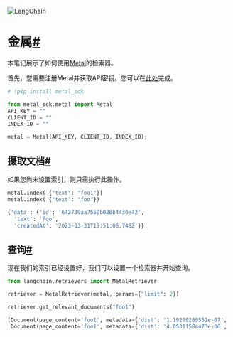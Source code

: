 

<Head>
  <script>
    {
      `(function() {
         var _hmt = _hmt || [];
(function() {
  var hm = document.createElement("script");
  hm.src = "https://hm.baidu.com/hm.js?e60fb290e204e04c5cb6f79b0ac1e697";
  var s = document.getElementsByTagName("script")[0]; 
  s.parentNode.insertBefore(hm, s);
})();
       })();`
    }
  </script>
</Head>

![LangChain](https://pica.zhimg.com/50/v2-56e8bbb52aa271012541c1fe1ceb11a2_r.gif)





金属[#](#metal "此标题的永久链接")
========================

本笔记展示了如何使用[Metal](https://docs.getmetal.io/introduction)的检索器。

首先，您需要注册Metal并获取API密钥。您可以在[此处](https://docs.getmetal.io/misc-create-app)完成。

```python
# !pip install metal_sdk

```

```python
from metal_sdk.metal import Metal
API_KEY = ""
CLIENT_ID = ""
INDEX_ID = ""

metal = Metal(API_KEY, CLIENT_ID, INDEX_ID);

```

摄取文档[#](#ingest-documents "此标题的永久链接")
-------------------------------------

如果您尚未设置索引，则只需执行此操作。

```python
metal.index( {"text": "foo1"})
metal.index( {"text": "foo"})

```

```python
{'data': {'id': '642739aa7559b026b4430e42',
  'text': 'foo',
  'createdAt': '2023-03-31T19:51:06.748Z'}}

```

查询[#](#query "此标题的永久链接")
------------------------

现在我们的索引已经设置好，我们可以设置一个检索器并开始查询。

```python
from langchain.retrievers import MetalRetriever

```

```python
retriever = MetalRetriever(metal, params={"limit": 2})

```

```python
retriever.get_relevant_documents("foo1")

```

```python
[Document(page_content='foo1', metadata={'dist': '1.19209289551e-07', 'id': '642739a17559b026b4430e40', 'createdAt': '2023-03-31T19:50:57.853Z'}),
 Document(page_content='foo1', metadata={'dist': '4.05311584473e-06', 'id': '642738f67559b026b4430e3c', 'createdAt': '2023-03-31T19:48:06.769Z'})]

```

